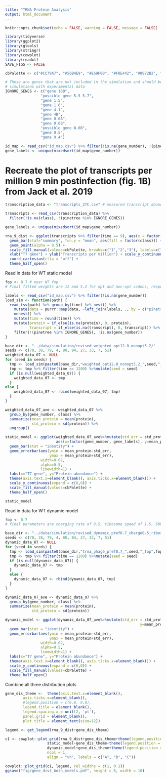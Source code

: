 ```yaml
---
title: "TRNA Protein Analysis"
output: html_document
---
```


```r
knitr::opts_chunk$set(echo = FALSE, warning = FALSE, message = FALSE)

library(tidyverse)
library(ggplot2)
library(gtools)
library(stringr)
library(cowplot)
library(readxl)
SAVE_FIGS <- FALSE

cbPalette <- c("#CC79A7", "#56B4E9", "#E69F00", "#F0E442", "#0072B2", "#D55E00", "#009E73", "#999999")

# These are genes that are not included in the simulation and should be removed before comparing
# simulations with experimental data
IGNORE_GENES <- c("gene 10B",
                "possible gene 5.5-5.7",
                "gene 1.5",
                "gene 1.6",
                "gene 4.1",
                "gene 4B",
                "gene 0.6A",
                "gene 0.6B",
                "possible gene 0.6B",
                "gene 0.5",
                "gene 0.4")
```

```r
id_map <- read_csv("id_map.csv") %>% filter(!is.na(gene_number), !(pinetree %in% IGNORE_GENES))
gene_labels <- unique(mixedsort(id_map$gene_number))
```

# Recreate the plot of transcripts per million 9 min postinfection (fig. 1B) from Jack et al. 2019

```r
transcription_data <- "transcripts_37C.csv" # measured transcript abundances downloaded from https://github.com/benjaminjack/phage_simulation

transcripts <- read_csv(transcription_data) %>% 
  filter(!is.na(class), !(pinetree %in% IGNORE_GENES))

gene_labels <- unique(mixedsort(id_map$gene_number))

rna_9_dist <- ggplot(transcripts %>% filter(time == 9), aes(x = factor(gene_number, levels=gene_labels), y = tpm)) + 
  geom_bar(stat="summary", fun.y = "mean", aes(fill = factor(class))) +
  geom_point(alpha = 0.5) + 
  scale_fill_manual(values=cbPalette, breaks=c("1","2","3"), labels=c("class I", "class II", "class III")) +
  xlab("T7 gene") + ylab("Transcripts per million") + scale_y_continuous(expand = c(0,0)) +
  coord_cartesian(clip = "off") +
  theme_half_open()
```

Read in data for WT static model

```r
fop <- 0.7 # near WT fop
# Final fitted weights are 12 and 5.2 for opt and non-opt codons, respectively

labels <- read_csv("id_map.csv") %>% filter(!is.na(gene_number))
load_sim <- function(path) {
  read_tsv(path) %>% group_by(time) %>% nest() %>%
    mutate(data = purrr::map(data, ~left_join(labels, ., by = c("pinetree" = "species")))) %>%
    unnest() %>%
    mutate(time = round(time)) %>%
    mutate(protein = if_else(is.na(protein), 0, protein),
           transcript = if_else(is.na(transcript), 0, transcript)) %>%
    filter(!(pinetree %in% IGNORE_GENES), !is.na(gene_number))
}

base_dir <- "../data/simulation/revised_weighted_opt12.0_nonopt5.2/"
seeds <- c(70, 38, 79, 4, 80, 84, 27, 33, 7, 51)
weighted_data_07 <- NULL
for (seed in seeds) {
  tmp <- load_sim(paste0(base_dir,"weighted_opt12.0_nonopt5.2_",seed,"_fop",fop,".tsv"))
  tmp <- tmp %>% filter(time == 1200) %>%mutate(seed = seed)
  if (is.null(weighted_data_07)) {
    weighted_data_07 <- tmp
  }
else {
    weighted_data_07 <- rbind(weighted_data_07, tmp)
  }
}
```

```r
weighted_data_07_ave <- weighted_data_07 %>% 
  group_by(gene_number, class) %>% 
  summarize(mean_protein = mean(protein),
            std_protein = sd(protein)) %>%
  ungroup()
```


```r
static_model <- ggplot(weighted_data_07_ave%>%mutate(std_err = std_protein/sqrt(10)), 
                       aes(x=factor(gene_number, gene_labels), y=mean_protein, fill=factor(class))) +
  geom_bar(stat = "identity") +
  geom_errorbar(aes(ymin = mean_protein-std_err, 
                    ymax = mean_protein+std_err), 
                width=0.02,
                alpha=0.5,
                linewidth=1) +
  labs(x="T7 gene", y="Protein abundance") +
  theme(axis.text.x=element_blank(), axis.ticks.x=element_blank()) +
  scale_y_continuous(expand = c(0,0)) +
  scale_fill_manual(values=cbPalette) +
  theme_half_open()

static_model
```

Read in data for WT dynamic model

```r
fop <- 0.7
# final parameters are charging rate of 0.5, ribosome speed of 1.5, 50000 total tRNAs, and 7:3 tRNA ratio

base_dir <- "../data/simulation/revised_dynamic_pref0.7_charge0.5_ribospeed1.5/"
seeds <- c(70, 38, 79, 4, 80, 84, 27, 33, 7, 51)
dynamic_data_07 <- NULL
for (seed in seeds) {
  tmp <- load_sim(paste0(base_dir,"trna_phage_pref0.7_",seed,"_fop",fop,"_ribospeed1.5_trna50000.tsv"))
  tmp <- tmp %>% filter(time == 1200) %>%mutate(seed = seed)
  if (is.null(dynamic_data_07)) {
    dynamic_data_07 <- tmp
  }
  else {
    dynamic_data_07 <- rbind(dynamic_data_07, tmp)
  }
}

dynamic_data_07_ave <- dynamic_data_07 %>% 
  group_by(gene_number, class) %>% 
  summarize(mean_protein = mean(protein),
            std_protein = sd(protein))

```

```r
dynamic_model <- ggplot(dynamic_data_07_ave%>%mutate(std_err = std_protein / sqrt(10)), aes(x=factor(gene_number, gene_labels), 
                                                             y=mean_protein, fill=factor(class))) +
  geom_bar(stat = "identity") +
  geom_errorbar(aes(ymin = mean_protein-std_err, 
                    ymax = mean_protein+std_err), 
                width=0.02,
                alpha=0.5,
                linewidth=1) +
  labs(x="T7 gene", y="Protein abundance") +
  theme(axis.text.x=element_blank(), axis.ticks.x=element_blank()) +
  scale_y_continuous(expand = c(0,0)) +
  scale_fill_manual(values=cbPalette) +
  theme_half_open()
```

Combine all three distribution plots

```r
gene_dis_theme <-  theme(axis.text.x=element_blank(), 
        axis.ticks.x=element_blank(), 
        #legend.position = c(0.0, 0.8), 
        legend.title = element_blank(), 
        legend.spacing.x = unit(2, 'pt'),
        panel.grid = element_blank(),
        plot.title = element_text(size=12))

legend <- get_legend(rna_9_dist+gene_dis_theme)

c1 <- cowplot::plot_grid(rna_9_dist+gene_dis_theme+theme(legend.position = "none"), 
                   static_model+gene_dis_theme+theme(legend.position = "none"), 
                   dynamic_model+gene_dis_theme+theme(legend.position = "none"), 
                   ncol = 1,
                   align = "vh", labels = c("A", "B", "C"))

cowplot::plot_grid(c1, legend, rel_widths = c(1, 0.1))
ggsave("fig/gene_dist_both_models.pdf", height = 8, width = 10)
```


